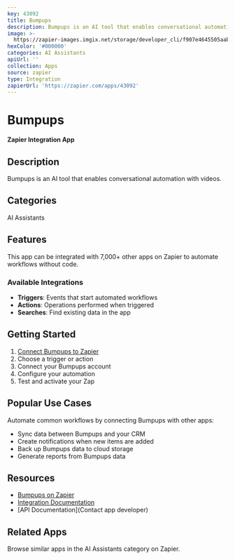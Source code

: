 ```yaml
---
key: 43092
title: Bumpups
description: Bumpups is an AI tool that enables conversational automation with videos.
image: >-
  https://zapier-images.imgix.net/storage/developer_cli/f907e4645505aabc0e6dd90955e7461c.png?auto=format%2Ccompress&ixlib=python-3.0.0&q=50
hexColor: '#000000'
categories: AI Assistants
apiUrl: ''
collection: Apps
source: zapier
type: Integration
zapierUrl: 'https://zapier.com/apps/43092'
---
```

# Bumpups

**Zapier Integration App**

## Description

Bumpups is an AI tool that enables conversational automation with videos.

## Categories

AI Assistants

## Features

This app can be integrated with 7,000+ other apps on Zapier to automate workflows without code.

### Available Integrations

- **Triggers**: Events that start automated workflows
- **Actions**: Operations performed when triggered
- **Searches**: Find existing data in the app

## Getting Started

1. [Connect Bumpups to Zapier](https://zapier.com/apps/43092)
2. Choose a trigger or action
3. Connect your Bumpups account
4. Configure your automation
5. Test and activate your Zap

## Popular Use Cases

Automate common workflows by connecting Bumpups with other apps:

- Sync data between Bumpups and your CRM
- Create notifications when new items are added
- Back up Bumpups data to cloud storage
- Generate reports from Bumpups data

## Resources

- [Bumpups on Zapier](https://zapier.com/apps/43092)
- [Integration Documentation](https://zapier.com/apps/43092/integrations)
- [API Documentation](Contact app developer)

## Related Apps

Browse similar apps in the AI Assistants category on Zapier.
